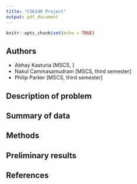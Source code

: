 ```yaml
---
title: "CS6140 Project"
output: pdf_document
---
```


```r
knitr::opts_chunk$set(echo = TRUE)
```

## Authors
- Abhay Kasturia [MSCS, ]
- Nakul Cammasamudram [MSCS, third semester]
- Philip Parker [MSCS, third semester]


## Description of problem


## Summary of data


## Methods


## Preliminary results


## References